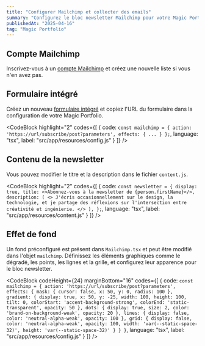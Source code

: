 ```yaml
---
title: "Configurer Mailchimp et collecter des emails"
summary: "Configurez le bloc newsletter Mailchimp pour votre Magic Portfolio."
publishedAt: "2025-04-16"
tag: "Magic Portfolio"
---
```


## Compte Mailchimp

Inscrivez-vous à un [compte Mailchimp](https://mailchimp.com) et créez une nouvelle liste si vous n'en avez pas.

## Formulaire intégré

Créez un nouveau [formulaire intégré](https://mailchimp.com/help/add-a-signup-form-to-your-website/) et copiez l'URL du formulaire dans la configuration de votre Magic Portfolio.

<CodeBlock
    highlight="2"
    codes={[
  {
    code:
`const mailchimp = {
    action: 'https://url/subscribe/post?parameters',
    effects: {
      ...
    }
};`, 
    language: "tsx",
    label: "src/app/resources/config.js"
  }
]} />

## Contenu de la newsletter

Vous pouvez modifier le titre et la description dans le fichier `content.js`.

<CodeBlock
    highlight="2"
    codes={[
  {
    code:
`const newsletter = {
    display: true,
    title: <>Abonnez-vous à la newsletter de {person.firstName}</>,
    description: (
      <>
        J'écris occasionnellement sur le design, la technologie, et je partage des réflexions sur l'intersection entre créativité et ingénierie.
      </>
    ),
};`, 
    language: "tsx",
    label: "src/app/resources/content.js"
  }
]} />

## Effet de fond

Un fond préconfiguré est présent dans `Mailchimp.tsx` et peut être modifié dans l'objet `mailchimp`. Définissez les éléments graphiques comme le dégradé, les points, les lignes et la grille, et configurez leur apparence pour le bloc newsletter.

<CodeBlock
    codeHeight={24}
    marginBottom="16"
    codes={[
  {
    code:
`const mailchimp = {
    action: 'https://url/subscribe/post?parameters',
    effects: {
      mask: {
        cursor: false,
        x: 50,
        y: 0,
        radius: 100
      },
      gradient: {
        display: true,
        x: 50,
        y: -25,
        width: 100,
        height: 100,
        tilt: 0,
        colorStart: 'accent-background-strong',
        colorEnd: 'static-transparent',
        opacity: 50
      },
      dots: {
        display: true,
        size: 2,
        color: 'brand-on-background-weak',
        opacity: 20
      },
      lines: {
        display: false,
        color: 'neutral-alpha-weak',
        opacity: 100
      },
      grid: {
        display: false,
        color: 'neutral-alpha-weak',
        opacity: 100,
        width: 'var(--static-space-32)',
        height: 'var(--static-space-32)'
      }
  }
}`, 
    language: "tsx",
    label: "src/app/resources/config.js"
  }
]} />